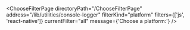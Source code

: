 

<ChooseFilterPage
  directoryPath="/ChooseFilterPage"
  address="/lib/utilities/console-logger"
  filterKind="platform"
  filters={['js', 'react-native']}
  currentFilter="all"
  message={'Choose a platform:'}
/>
